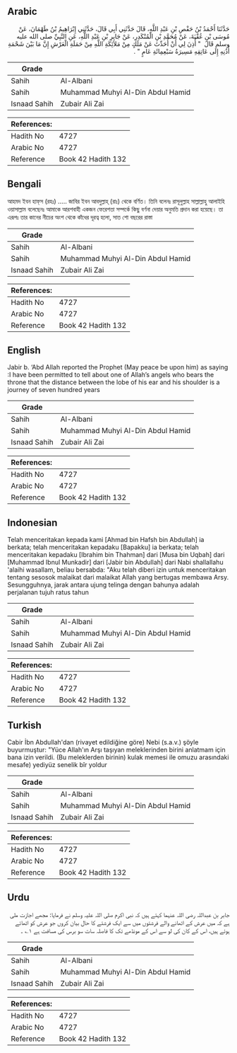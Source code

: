 ## Arabic


<div dir="rtl" lang="ar" style={{fontSize:'larger',backgroundColor:'#f8f9fa',padding:20}}>
حَدَّثَنَا أَحْمَدُ بْنُ حَفْصِ بْنِ عَبْدِ اللَّهِ، قَالَ حَدَّثَنِي أَبِي قَالَ، حَدَّثَنِي إِبْرَاهِيمُ بْنُ طَهْمَانَ، عَنْ مُوسَى بْنِ عُقْبَةَ، عَنْ مُحَمَّدِ بْنِ الْمُنْكَدِرِ، عَنْ جَابِرِ بْنِ عَبْدِ اللَّهِ، عَنِ النَّبِيِّ صلى الله عليه وسلم قَالَ ‏ "‏ أُذِنَ لِي أَنْ أُحَدِّثَ عَنْ مَلَكٍ مِنْ مَلاَئِكَةِ اللَّهِ مِنْ حَمَلَةِ الْعَرْشِ إِنَّ مَا بَيْنَ شَحْمَةِ أُذُنِهِ إِلَى عَاتِقِهِ مَسِيرَةُ سَبْعِمِائَةِ عَامٍ ‏"‏ ‏.‏
</div>
<div style={{backgroundColor:'#f8f9fa',padding:20, marginBottom: 10}}><table> <thead> <tr> <th>Grade</th> <th></th> </tr> </thead> <tbody> <tr><td>Sahih</td><td>Al-Albani</td></tr><tr><td>Sahih</td><td>Muhammad Muhyi Al-Din Abdul Hamid</td></tr><tr><td>Isnaad Sahih</td><td>Zubair Ali Zai</td></tr></tbody></table><table> <thead> <tr> <th>References:</th> <th></th> </tr> </thead> <tbody><tr><td>Hadith No</td><td>4727</td></tr><tr><td>Arabic No</td><td>4727</td></tr><tr><td>Reference</td><td>Book 42 Hadith 132</td></tr></tbody></table></div>

## Bengali


<div dir="ltr" lang="bn" style={{fontSize:'larger',backgroundColor:'#f8f9fa',padding:20}}>
আহমদ ইবন হাফ্‌স (রহঃ) ..... জাবির ইবন আবদুল্লাহ্‌ (রাঃ) থেকে বর্ণিত। তিনি বলেনঃ রাসূলুল্লাহ সাল্লাল্লাহু আলাইহি ওয়াসাল্লাম বলেছেনঃ আমাকে আরশবাহী একজন ফেরেশতা সম্পর্কে কিছু বর্ণনা দেয়ার অনুমতি প্রদান করা হয়েছে। তা এরূপঃ তার কানের নীচের অংশ থেকে কাঁধের দূরত্ব হলো, সাত শো বছরের রাস্তা
</div>
<div style={{backgroundColor:'#f8f9fa',padding:20, marginBottom: 10}}><table> <thead> <tr> <th>Grade</th> <th></th> </tr> </thead> <tbody> <tr><td>Sahih</td><td>Al-Albani</td></tr><tr><td>Sahih</td><td>Muhammad Muhyi Al-Din Abdul Hamid</td></tr><tr><td>Isnaad Sahih</td><td>Zubair Ali Zai</td></tr></tbody></table><table> <thead> <tr> <th>References:</th> <th></th> </tr> </thead> <tbody><tr><td>Hadith No</td><td>4727</td></tr><tr><td>Arabic No</td><td>4727</td></tr><tr><td>Reference</td><td>Book 42 Hadith 132</td></tr></tbody></table></div>

## English


<div dir="ltr" lang="en" style={{fontSize:'larger',backgroundColor:'#f8f9fa',padding:20}}>
Jabir b. ‘Abd Allah reported the Prophet (May peace be upon him) as saying :I have been permitted to tell about one of Allah’s angels who bears the throne that the distance between the lobe of his ear and his shoulder is a journey of seven hundred years
</div>
<div style={{backgroundColor:'#f8f9fa',padding:20, marginBottom: 10}}><table> <thead> <tr> <th>Grade</th> <th></th> </tr> </thead> <tbody> <tr><td>Sahih</td><td>Al-Albani</td></tr><tr><td>Sahih</td><td>Muhammad Muhyi Al-Din Abdul Hamid</td></tr><tr><td>Isnaad Sahih</td><td>Zubair Ali Zai</td></tr></tbody></table><table> <thead> <tr> <th>References:</th> <th></th> </tr> </thead> <tbody><tr><td>Hadith No</td><td>4727</td></tr><tr><td>Arabic No</td><td>4727</td></tr><tr><td>Reference</td><td>Book 42 Hadith 132</td></tr></tbody></table></div>

## Indonesian


<div dir="ltr" lang="id" style={{fontSize:'larger',backgroundColor:'#f8f9fa',padding:20}}>
Telah menceritakan kepada kami [Ahmad bin Hafsh bin Abdullah] ia berkata; telah menceritakan kepadaku [Bapakku] ia berkata; telah menceritakan kepadaku [Ibrahim bin Thahman] dari [Musa bin Uqbah] dari [Muhammad Ibnul Munkadir] dari [Jabir bin Abdullah] dari Nabi shallallahu 'alaihi wasallam, beliau bersabda: "Aku telah diberi izin untuk menceritakan tentang sesosok malaikat dari malaikat Allah yang bertugas membawa Arsy. Sesungguhnya, jarak antara ujung telinga dengan bahunya adalah perjalanan tujuh ratus tahun
</div>
<div style={{backgroundColor:'#f8f9fa',padding:20, marginBottom: 10}}><table> <thead> <tr> <th>Grade</th> <th></th> </tr> </thead> <tbody> <tr><td>Sahih</td><td>Al-Albani</td></tr><tr><td>Sahih</td><td>Muhammad Muhyi Al-Din Abdul Hamid</td></tr><tr><td>Isnaad Sahih</td><td>Zubair Ali Zai</td></tr></tbody></table><table> <thead> <tr> <th>References:</th> <th></th> </tr> </thead> <tbody><tr><td>Hadith No</td><td>4727</td></tr><tr><td>Arabic No</td><td>4727</td></tr><tr><td>Reference</td><td>Book 42 Hadith 132</td></tr></tbody></table></div>

## Turkish


<div dir="ltr" lang="tr" style={{fontSize:'larger',backgroundColor:'#f8f9fa',padding:20}}>
Cabir İbn Abdullah'dan (rivayet edildiğine göre) Nebi (s.a.v.) şöyle buyurmuştur: "Yüce Allah'ın Arşı taşıyan meleklerinden birini anlatmam için bana izin verildi. (Bu meleklerden birinin) kulak memesi ile omuzu arasındaki mesafe) yediyüz senelik bîr yoldur
</div>
<div style={{backgroundColor:'#f8f9fa',padding:20, marginBottom: 10}}><table> <thead> <tr> <th>Grade</th> <th></th> </tr> </thead> <tbody> <tr><td>Sahih</td><td>Al-Albani</td></tr><tr><td>Sahih</td><td>Muhammad Muhyi Al-Din Abdul Hamid</td></tr><tr><td>Isnaad Sahih</td><td>Zubair Ali Zai</td></tr></tbody></table><table> <thead> <tr> <th>References:</th> <th></th> </tr> </thead> <tbody><tr><td>Hadith No</td><td>4727</td></tr><tr><td>Arabic No</td><td>4727</td></tr><tr><td>Reference</td><td>Book 42 Hadith 132</td></tr></tbody></table></div>

## Urdu


<div dir="rtl" lang="ur" style={{fontSize:'larger',backgroundColor:'#f8f9fa',padding:20}}>
جابر بن عبداللہ رضی اللہ عنہما کہتے ہیں کہ نبی اکرم صلی اللہ علیہ وسلم نے فرمایا: مجھے اجازت ملی ہے کہ میں عرش کے اٹھانے والے فرشتوں میں سے ایک فرشتے کا حال بیان کروں جو عرش کو اٹھائے ہوئے ہیں، اس کے کان کی لو سے اس کے مونڈھے تک کا فاصلہ سات سو برس کی مسافت ہے ۱؎ ۔
</div>
<div style={{backgroundColor:'#f8f9fa',padding:20, marginBottom: 10}}><table> <thead> <tr> <th>Grade</th> <th></th> </tr> </thead> <tbody> <tr><td>Sahih</td><td>Al-Albani</td></tr><tr><td>Sahih</td><td>Muhammad Muhyi Al-Din Abdul Hamid</td></tr><tr><td>Isnaad Sahih</td><td>Zubair Ali Zai</td></tr></tbody></table><table> <thead> <tr> <th>References:</th> <th></th> </tr> </thead> <tbody><tr><td>Hadith No</td><td>4727</td></tr><tr><td>Arabic No</td><td>4727</td></tr><tr><td>Reference</td><td>Book 42 Hadith 132</td></tr></tbody></table></div>